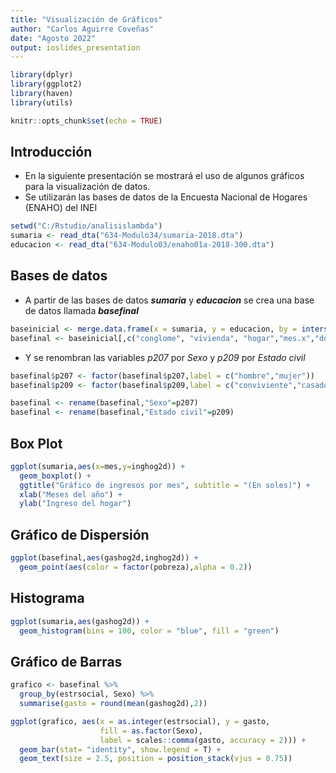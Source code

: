 ```yaml
---
title: "Visualización de Gráficos"
author: "Carlos Aguirre Coveñas"
date: "Agosto 2022"
output: ioslides_presentation
---
```


```r
library(dplyr)
library(ggplot2)
library(haven)
library(utils)

knitr::opts_chunk$set(echo = TRUE)
```

## Introducción

- En la siguiente presentación se mostrará el uso de algunos gráficos para la visualización de datos.
- Se utilizarán las bases de datos de la Encuesta Nacional de Hogares (ENAHO) del INEI


```r
setwd("C:/Rstudio/analisislambda")
sumaria <- read_dta("634-Modulo34/sumaria-2018.dta")
educacion <- read_dta("634-Modulo03/enaho01a-2018-300.dta")

```

## Bases de datos

- A partir de las bases de datos ***sumaria*** y ***educacion*** se crea una base de datos llamada ***basefinal***

```r
baseinicial <- merge.data.frame(x = sumaria, y = educacion, by = intersect(c("conglome","vivienda","hogar"), c("conglome","vivienda","hogar")))
basefinal <- baseinicial[,c("conglome", "vivienda", "hogar","mes.x","dominio.x", "estrato.x", "mieperho", "inghog2d", "gashog2d", "linpe","pobreza","estrsocial", "codperso", "codinfor", "p300a", "p301a", "p301d", "p207","p209")]

```

- Y se renombran las variables *p207* por *Sexo* y *p209* por *Estado civil*

```r
basefinal$p207 <- factor(basefinal$p207,label = c("hombre","mujer"))
basefinal$p209 <- factor(basefinal$p209,label = c("conviviente","casado","viudo","divorciado","separado","soltero"))
```

```r
basefinal <- rename(basefinal,"Sexo"=p207)
basefinal <- rename(basefinal,"Estado civil"=p209)
```

## Box Plot

```r
ggplot(sumaria,aes(x=mes,y=inghog2d)) +
  geom_boxplot() +
  ggtitle("Gráfico de ingresos por mes", subtitle = "(En soles)") +
  xlab("Meses del año") +
  ylab("Ingreso del hogar")
```


## Gráfico de Dispersión


```r
ggplot(basefinal,aes(gashog2d,inghog2d)) +
  geom_point(aes(color = factor(pobreza),alpha = 0.2))
```


## Histograma

```r
ggplot(sumaria,aes(gashog2d)) +
  geom_histogram(bins = 100, color = "blue", fill = "green")
```


## Gráfico de Barras

```r
grafico <- basefinal %>% 
  group_by(estrsocial, Sexo) %>% 
  summarise(gasto = round(mean(gashog2d),2))
```

```r
ggplot(grafico, aes(x = as.integer(estrsocial), y = gasto, 
                    fill = as.factor(Sexo), 
                    label = scales::comma(gasto, accuracy = 2))) +
  geom_bar(stat= "identity", show.legend = T) + 
  geom_text(size = 2.5, position = position_stack(vjus = 0.75))
```





